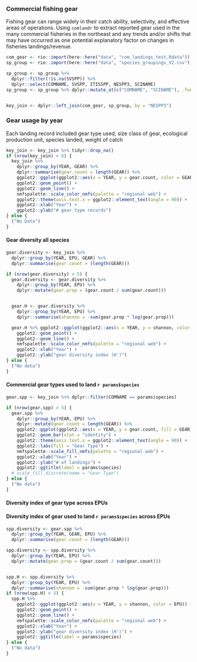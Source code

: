 
### Commercial fishing gear 

Fishing gear can range widely in their catch ability, selectivity, and effective areas of operations. Using `comlandr` to extract reported gear used in the many commercial fisheries in the northeast and any trends and/or shifts that may have occurred as one potential explanatory factor on changes in fisheries landings/revenue.  


```{r gear-wrangling}

com_gear <- rio::import(here::here("data", "com_landings_test.Rdata"))
sp_group <- rio::import(here::here("data", "species_groupings_V2.csv"))

sp_group <- sp_group %>%
  dplyr::filter(!is.na(SVSPP)) %>%
  dplyr::select(COMNAME, SVSPP, ITISSPP, NESPP3, SCINAME)
sp_group <- sp_group %>% dplyr::mutate_at(c("COMNAME", "SCINAME"), .funs = stringr::str_to_sentence)


key_join <- dplyr::left_join(com_gear, sp_group, by = "NESPP3")
```

### Gear usage by year

Each landing record included gear type used, size class of gear, ecological production unit, species landed, weight of catch

```{r, gear-raw}

key_join <- key_join %>% tidyr::drop_na()
if (nrow(key_join) > 6) {
  key_join %>%
    dplyr::group_by(YEAR, GEAR) %>%
    dplyr::summarise(gear.count = length(GEAR)) %>%
    ggplot2::ggplot(ggplot2::aes(x = YEAR, y = gear.count, color = GEAR)) +
    ggplot2::geom_point() +
    ggplot2::geom_line() +
    nmfspalette::scale_color_nmfs(palette = "regional web") +
    ggplot2::theme(axis.text.x = ggplot2::element_text(angle = 90)) +
    ggplot2::xlab("Year") +
    ggplot2::ylab("# gear type records")
} else {
  ("No Data")
}
```

#### Gear diversity all species 
```{r, gear-diversity}

gear.diversity <- key_join %>%
  dplyr::group_by(YEAR, EPU, GEAR) %>%
  dplyr::summarise(gear.count = (length(GEAR)))

if (nrow(gear.diversity) > 5) {
  gear.diversity <- gear.diversity %>%
    dplyr::group_by(YEAR, EPU) %>%
    dplyr::mutate(gear.prop = (gear.count / sum(gear.count)))


  gear.H <- gear.diversity %>%
    dplyr::group_by(YEAR, EPU) %>%
    dplyr::summarise(shannon = -sum(gear.prop * log(gear.prop)))

  gear.H %>% ggplot2::ggplot(ggplot2::aes(x = YEAR, y = shannon, color = EPU)) +
    ggplot2::geom_point() +
    ggplot2::geom_line() +
    nmfspalette::scale_color_nmfs(palette = "regional web") +
    ggplot2::xlab("Year") +
    ggplot2::ylab("gear diversity index (H')")
} else {
  ("No data")
}
```


#### Commercial gear types used to land `r params$species`

```{r, gear-by-species}

gear.spp <- key_join %>% dplyr::filter(COMNAME == params$species)

if (nrow(gear.spp) > 5) {
  gear.spp %>%
    dplyr::group_by(YEAR, EPU) %>%
    dplyr::mutate(gear.count = length(GEAR)) %>%
    ggplot2::ggplot(ggplot2::aes(x = YEAR, y = gear.count, fill = GEAR)) +
    ggplot2::geom_bar(stat = "identity") +
    ggplot2::theme(axis.text.x = ggplot2::element_text(angle = 90)) +
    ggplot2::labs(fill = "Gear Type") +
    nmfspalette::scale_fill_nmfs(palette = "regional web") +
    ggplot2::xlab("Year") +
    ggplot2::ylab("# of landings") +
    ggplot2::ggtitle(label = params$species)
  # scale_fill_discrete(name = "Gear Type")
} else {
  ("No data")
}
```

#### Diversity index of gear type across EPUs


#### Diversity index of gear used to land `r params$species` across EPUs

```{r, gear-diversity-by-species}


spp.diversity <- gear.spp %>%
  dplyr::group_by(YEAR, GEAR, EPU) %>%
  dplyr::summarise(gear.count = (length(GEAR)))

spp.diversity <- spp.diversity %>%
  dplyr::group_by(YEAR, EPU) %>%
  dplyr::mutate(gear.prop = (gear.count / sum(gear.count)))


spp.H <- spp.diversity %>%
  dplyr::group_by(YEAR, EPU) %>%
  dplyr::summarise(shannon = -sum(gear.prop * log(gear.prop)))
if (nrow(spp.H) > 5) {
  spp.H %>%
    ggplot2::ggplot(ggplot2::aes(x = YEAR, y = shannon, color = EPU)) +
    ggplot2::geom_point() +
    ggplot2::geom_line() +
    nmfspalette::scale_color_nmfs(palette = "regional web") +
    ggplot2::xlab("Year") +
    ggplot2::ylab("gear diversity index (H')") +
    ggplot2::ggtitle(label = params$species)
} else {
  ("No data")
}
```


